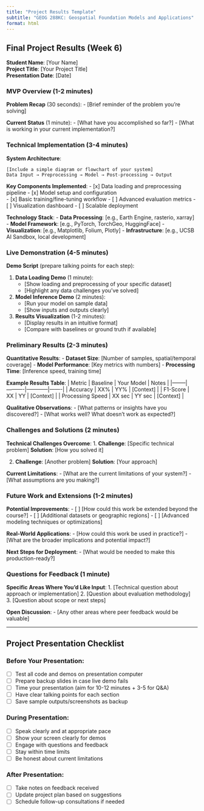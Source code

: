 ```yaml
---
title: "Project Results Template"
subtitle: "GEOG 288KC: Geospatial Foundation Models and Applications"
format: html
---
```


## Final Project Results (Week 6)

**Student Name**: [Your Name]  
**Project Title**: [Your Project Title]  
**Presentation Date**: [Date]

### MVP Overview (1-2 minutes)

**Problem Recap** (30 seconds):
- [Brief reminder of the problem you're solving]

**Current Status** (1 minute):
- [What have you accomplished so far?]
- [What is working in your current implementation?]

### Technical Implementation (3-4 minutes)

**System Architecture**:
```
[Include a simple diagram or flowchart of your system]
Data Input → Preprocessing → Model → Post-processing → Output
```

**Key Components Implemented**:
- [x] Data loading and preprocessing pipeline
- [x] Model setup and configuration  
- [x] Basic training/fine-tuning workflow
- [ ] Advanced evaluation metrics
- [ ] Visualization dashboard
- [ ] Scalable deployment

**Technology Stack**:
- **Data Processing**: [e.g., Earth Engine, rasterio, xarray]
- **Model Framework**: [e.g., PyTorch, TorchGeo, HuggingFace]
- **Visualization**: [e.g., Matplotlib, Folium, Plotly]
- **Infrastructure**: [e.g., UCSB AI Sandbox, local development]

### Live Demonstration (4-5 minutes)

**Demo Script** (prepare talking points for each step):

1. **Data Loading Demo** (1 minute):
   - [Show loading and preprocessing of your specific dataset]
   - [Highlight any data challenges you've solved]

2. **Model Inference Demo** (2 minutes):
   - [Run your model on sample data]
   - [Show inputs and outputs clearly]

3. **Results Visualization** (1-2 minutes):
   - [Display results in an intuitive format]
   - [Compare with baselines or ground truth if available]

### Preliminary Results (2-3 minutes)

**Quantitative Results**:
- **Dataset Size**: [Number of samples, spatial/temporal coverage]
- **Model Performance**: [Key metrics with numbers]
- **Processing Time**: [Inference speed, training time]

**Example Results Table**:
| Metric | Baseline | Your Model | Notes |
|--------|----------|------------|-------|
| Accuracy | XX% | YY% | [Context] |
| F1-Score | XX | YY | [Context] |
| Processing Speed | XX sec | YY sec | [Context] |

**Qualitative Observations**:
- [What patterns or insights have you discovered?]
- [What works well? What doesn't work as expected?]

### Challenges and Solutions (2 minutes)

**Technical Challenges Overcome**:
1. **Challenge**: [Specific technical problem]
   **Solution**: [How you solved it]

2. **Challenge**: [Another problem]
   **Solution**: [Your approach]

**Current Limitations**:
- [What are the current limitations of your system?]
- [What assumptions are you making?]

### Future Work and Extensions (1-2 minutes)

**Potential Improvements**:
- [ ] [How could this work be extended beyond the course?]
- [ ] [Additional datasets or geographic regions]
- [ ] [Advanced modeling techniques or optimizations]

**Real-World Applications**:
- [How could this work be used in practice?]
- [What are the broader implications and potential impact?]

**Next Steps for Deployment**:
- [What would be needed to make this production-ready?]

### Questions for Feedback (1 minute)

**Specific Areas Where You'd Like Input**:
1. [Technical question about approach or implementation]
2. [Question about evaluation methodology]  
3. [Question about scope or next steps]

**Open Discussion**:
- [Any other areas where peer feedback would be valuable]

---

## Project Presentation Checklist

### Before Your Presentation:
- [ ] Test all code and demos on presentation computer
- [ ] Prepare backup slides in case live demo fails
- [ ] Time your presentation (aim for 10-12 minutes + 3-5 for Q&A)
- [ ] Have clear talking points for each section
- [ ] Save sample outputs/screenshots as backup

### During Presentation:
- [ ] Speak clearly and at appropriate pace
- [ ] Show your screen clearly for demos
- [ ] Engage with questions and feedback
- [ ] Stay within time limits
- [ ] Be honest about current limitations

### After Presentation:
- [ ] Take notes on feedback received
- [ ] Update project plan based on suggestions
- [ ] Schedule follow-up consultations if needed
